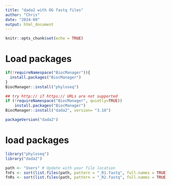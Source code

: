```yaml
---
title: "dada2 with OG fastq files"
author: "Chris"
date: "2024-09"
output: html_document
---
```


```r
knitr::opts_chunk$set(echo = TRUE)
```

# Load packages
```r

if(!requireNamespace("BiocManager")){
  install.packages("BiocManager")
}
BiocManager::install("phyloseq")

```

```r

## try http:// if https:// URLs are not supported
if (!requireNamespace("BiocManager", quietly=TRUE))
    install.packages("BiocManager")
BiocManager::install("dada2", version= "3.18")

packageVersion("dada2")


```

# load packages
```r

library("phyloseq")
library("dada2")

```

```r

path <- "Users" # Update with your file location
fnFs <- sort(list.files(path, pattern = "_R1.fastq", full.names = TRUE))
fnRs <- sort(list.files(path, pattern = "_R2.fastq", full.names = TRUE))

```


